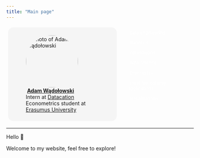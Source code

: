 ```yaml
---
title: "Main page"
---
```




::: columns

::: {.column style="width:50%;height:34.5%;border-radius:1em;margin:1%;padding:1.5%;background-color:#f5f5f5"}
<figure>
    <img src="/images/adam-wadolowski.jpg" alt="Photo of Adam Wądołowski" role="presentation" style="object-fit: cover;width:10em;height:10em;border-radius: 50%;font-size:1em;" class="img-responsive atto_image_button_text-bottom">
    <figcaption>
        <strong>&nbsp;<span><a href="https://www.lse.ac.uk/DSI/People/Jonathan-Cardoso-Silva" target="_blank" class="external">Adam Wądołowski</a></span></strong> 
        <br/>Intern at <a href="https://www.datacation.nl/en/" target="_blank" class="external">Datacation</a>
        <br/>Econometrics student at <a href="https://www.eur.nl/en" target="_blank" class="external">Erasumus University</a>
    </figcaption>
</figure>

:::

::: {.column style="width:30%;font-size:0.85em;margin-left:1%;"}
<p></p>

<span class="tag" style="background-color:var(--quarto-hl-st-color); color: white; border-radius: 0.5em;padding:0.35em;margin-bottom:0.5em;">data engineering</span>
<p></p>
<span class="tag" style="background-color:var(--quarto-hl-cn-color); color: white; border-radius: 0.5em;padding:0.35em;margin-bottom:0.5em;">statistics</span>
<p></p>
<span class="tag" style="background-color:var(--quarto-hl-fu-color);color: white; border-radius: 0.5em;padding:0.35em;">optimisation</span>
<p></p>
<span class="tag" style="background-color:var(--quarto-hl-im-color);color: white; border-radius: 0.5em;padding:0.35em;">data science</span>
<p></p>
<span class="tag" style="background-color:var(--quarto-hl-dv-color); color: white; border-radius: 0.5em;padding:0.35em;margin-bottom:0.5em;">time series</span>
<p></p>
<span class="tag" style="background-color:var(--quarto-hl-st-color);color: white; border-radius: 0.5em;padding:0.35em;">machine learning applications</span>
<p></p>
<span class="tag" style="background-color:var(--quarto-hl-cn-color);color: white; border-radius: 0.5em;padding:0.35em;">visualisations</span>


:::

:::

---

Hello 👋

Welcome to my website, feel free to explore!

